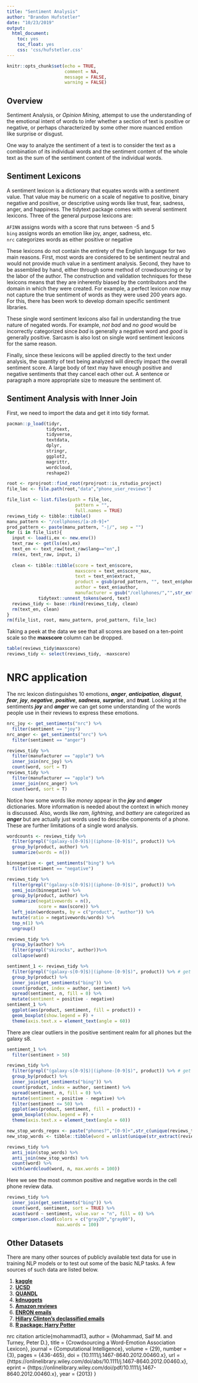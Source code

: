 ```yaml
---
title: "Sentiment Analysis"
author: "Brandon Hufstetler"
date: "10/23/2019"
output: 
  html_document:
    toc: yes
    toc_float: yes
    css: 'css/hufstetler.css'
---
```


```r
knitr::opts_chunk$set(echo = TRUE, 
                      comment = NA, 
                      message = FALSE,
                      warning = FALSE)
```

## Overview
Sentiment Analysis, or *Opinion Mining*, attempst to use the understanding of the emotional intent of words to infer whether a section of text is positive or negative, or perhaps characterized by some other more nuanced emtion like surprise or disgust. 

One way to analyze the sentiment of a text is to consider the text as a combination of its individual words and the sentiment content of the whole text as the sum of the sentiment content of the individual words.

## Sentiment Lexicons
A sentiment lexicon is a dictionary that equates words with a sentiment value. That value may be numeric on a scale of negative to positive, binary negative and positive, or descriptive using words like trust, fear, sadness, anger, and happiness. The tidytext package comes with several sentiment lexicons. Three of the general purpose lexicons are:  
  
`AFINN` assigns words with a score that runs between -5 and 5  
`bing` assigns words an emotion like joy, anger, sadness, etc.  
`nrc` categorizes words as either positive or negative  

These lexicons do not contain the entirety of the English language for two main reasons. First, most words are considered to be sentiment neutral and would not provide much value in a sentiment analysis. Second, they have to be assembled by hand, either through some method of crowdsourcing or by the labor of the author. The construction and validation techniques for these lexicons means that they are inherently biased by the contributors and the domain in which they were created. For example, a perfect lexicon *now* may not capture the true sentiment of words as they were used 200 years ago. For this, there has been work to develop domain specific sentiment libraries.

These single word sentiment lexicons also fail in understanding the true nature of negated words. For example, *not bad* and *no good* would be incorrectly categorized since *bad* is generally a negative word and *good* is generally positive. Sarcasm is also lost on single word sentiment lexicons for the same reason.

Finally, since these lexicons will be applied directly to the text under analysis, the quantity of text being analyzed will directly impact the overall sentiment score. A large body of text may have enough positive and negative sentiments that they cancel each other out. A sentence or paragraph a more appropriate size to measure the sentiment of.

## Sentiment Analysis with Inner Join
First, we need to import the data and get it into tidy format.

```r
pacman::p_load(tidyr,
               tidytext,
               tidyverse,
               textdata,
               dplyr,
               stringr,
               ggplot2,
               magrittr,
               wordcloud,
               reshape2)

root <- rprojroot::find_root(rprojroot::is_rstudio_project)
file_loc <- file.path(root,"data","phone_user_reviews")

file_list <- list.files(path = file_loc,
                          pattern = "",
                          full.names = TRUE)
reviews_tidy <- tibble::tibble()
manu_pattern <- "/cellphones/[a-z0-9]+"
prod_pattern <- paste(manu_pattern, "-|/", sep = "")
for (i in file_list){
  input <- load(i,ex <- new.env())
  text_raw <- get(ls(ex),ex)
  text_en <- text_raw[text_raw$lang=="en",]
  rm(ex, text_raw, input, i)
  
  clean <- tibble::tibble(score = text_en$score,
                          maxscore = text_en$score_max,
                          text = text_en$extract,
                          product = gsub(prod_pattern, "", text_en$phone_url),
                          author = text_en$author,
                          manufacturer = gsub("/cellphones/","",str_extract(text_en$phone_url,manu_pattern))) %>%
            tidytext::unnest_tokens(word, text)
  reviews_tidy <- base::rbind(reviews_tidy, clean)
  rm(text_en, clean)
}
rm(file_list, root, manu_pattern, prod_pattern, file_loc)

```
Taking a peek at the data we see that all scores are based on a ten-point scale so the **maxscore** column can be dropped.
```r
table(reviews_tidy$maxscore)
reviews_tidy <- select(reviews_tidy, -maxscore)
```
# NRC application
The nrc lexicon distinguishes 10 emotions, ***anger***, ***anticipation***, ***disgust***, ***fear***, ***joy***, ***negative***, ***positive***, ***sadness***, ***surprise***, and ***trust***. Looking at the sentiments ***joy*** and ***anger*** we can get some understanding of the words people use in their reviews to express these emotions.
```r
nrc_joy <- get_sentiments("nrc") %>%
  filter(sentiment == "joy")
nrc_anger <- get_sentiments("nrc") %>%
  filter(sentiment == "anger")

reviews_tidy %>%
  filter(manufacturer == "apple") %>%
  inner_join(nrc_joy) %>%
  count(word, sort = T)
reviews_tidy %>%
  filter(manufacturer == "apple") %>%
  inner_join(nrc_anger) %>%
  count(word, sort = T)


```
Notice how some words like *money* appear in the ***joy*** and ***anger*** dictionaries. More information is needed about the context in which money is discussed. Also, words like *ram*, *lightning*, and *battery* are categorized as ***anger*** but are actually just words used to describe components of a phone. These are further limitations of a single word analysis.

```r
wordcounts <- reviews_tidy %>%
  filter(grepl("(galaxy-s[0-9]$)|(iphone-[0-9]$)", product)) %>%
  group_by(product, author) %>%
  summarize(words = n())

binnegative <- get_sentiments("bing") %>%
  filter(sentiment == "negative")

reviews_tidy %>%
  filter(grepl("(galaxy-s[0-9]$)|(iphone-[0-9]$)", product)) %>%
  semi_join(binnegative) %>%
  group_by(product, author) %>% 
  summarize(negativewords = n(),
            score = max(score)) %>%
  left_join(wordcounts, by = c("product", "author")) %>%
  mutate(ratio = negativewords/words) %>%
  top_n(1) %>%
  ungroup()

reviews_tidy %>%
  group_by(author) %>%
  filter(grepl("skirocks", author))%>%
  collapse(word)
```
```r
sentiment_1 <- reviews_tidy %>%
  filter(grepl("(galaxy-s[0-9]$)|(iphone-[0-9]$)", product)) %>% # get just galaxy s and iphone reviews
  group_by(product) %>% 
  inner_join(get_sentiments("bing")) %>%
  count(product, index = author, sentiment) %>%
  spread(sentiment, n, fill = 0) %>%
  mutate(sentiment = positive - negative)
sentiment_1 %>%
  ggplot(aes(product, sentiment, fill = product)) + 
  geom_boxplot(show.legend = F) +
  theme(axis.text.x = element_text(angle = 60))

```
There are clear outliers in the positive sentiment realm for all phones but the galaxy s8.
```r
sentiment_1 %>% 
  filter(sentiment > 50)
```
```r
reviews_tidy %>%
  filter(grepl("(galaxy-s[0-9]$)|(iphone-[0-9]$)", product)) %>% # get just galaxy s and iphone reviews
  group_by(product) %>% 
  inner_join(get_sentiments("bing")) %>%
  count(product, index = author, sentiment) %>%
  spread(sentiment, n, fill = 0) %>%
  mutate(sentiment = positive - negative) %>%
  filter(sentiment <= 50) %>%
  ggplot(aes(product, sentiment, fill = product)) + 
  geom_boxplot(show.legend = F) +
  theme(axis.text.x = element_text(angle = 60))
```

```r
new_stop_words_regex <- paste("phones?","[0-9]+",str_c(unique(reviews_tidy$manufacturer), collapse = "|"), sep = "|")
new_stop_words <- tibble::tibble(word = unlist(unique(str_extract(reviews_tidy$word,new_stop_words_regex))))

reviews_tidy %>%
  anti_join(stop_words) %>%
  anti_join(new_stop_words) %>%
  count(word) %>%
  with(wordcloud(word, n, max.words = 100))
```

Here we see the most common positive and negative words in the cell phone review data.
```r
reviews_tidy %>%
  inner_join(get_sentiments("bing")) %>%
  count(word, sentiment, sort = TRUE) %>%
  acast(word ~ sentiment, value.var = "n", fill = 0) %>%
  comparison.cloud(colors = c("gray20","gray80"),
                   max.words = 100)
```

## Other Datasets

There are many other sources of publicly available text data for use in training NLP models or to test out some of the basic NLP tasks.  A few sources of such data are listed below.

1. [**kaggle**](https://www.kaggle.com/datasets?sortBy=relevance&group=all&search=text)
2. [**UCSD**](https://ucsd.libguides.com/data-statistics/textmining)
3. [**QUANDL**](https://www.researchgate.net/deref/https%3A%2F%2Fwww.quandl.com%2F)
4. [**kdnuggets**](https://www.kdnuggets.com/datasets/index.html)
5. [**Amazon reviews**](https://snap.stanford.edu/data/web-Amazon.html)
6. [**ENRON emails**](https://www.cs.cmu.edu/~./enron/)
7. [**Hillary Clinton's declassified emails**](http://www.readhillarysemail.com)
8. [**R package: Harry Potter**](https://github.com/bradleyboehmke/harrypotter)

nrc citation 
article{mohammad13,
author = {Mohammad, Saif M. and Turney, Peter D.},
title = {Crowdsourcing a Word-Emotion Association Lexicon},
journal = {Computational Intelligence},
volume = {29},
number = {3},
pages = {436-465},
doi = {10.1111/j.1467-8640.2012.00460.x},
url = {https://onlinelibrary.wiley.com/doi/abs/10.1111/j.1467-8640.2012.00460.x},
eprint = {https://onlinelibrary.wiley.com/doi/pdf/10.1111/j.1467-8640.2012.00460.x},
year = {2013}
}
